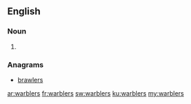 ==English==

===Noun===
{{head|en|plural}}

# {{plural of|warbler|lang=en|nocat=1}}

===Anagrams===
* [[brawlers#English|brawlers]]

[[ar:warblers]]
[[fr:warblers]]
[[sw:warblers]]
[[ku:warblers]]
[[my:warblers]]